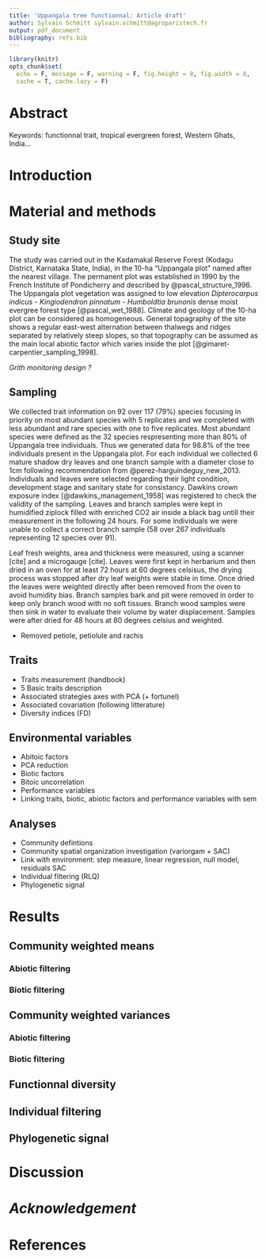 ```yaml
---
title: 'Uppangala tree functionnal: Article draft'
author: Sylvain Schmitt sylvain.schmitt@agroparistech.fr
output: pdf_document
bibliography: refs.bib
---
```


```r
library(knitr)
opts_chunk$set(
  echo = F, message = F, warning = F, fig.height = 8, fig.width = 8,
  cache = T, cache.lazy = F)
```

# Abstract

Keywords: functionnal trait, tropical evergreen forest, Western Ghats, India...

# Introduction

# Material and methods

## Study site

The study was carried out in the Kadamakal Reserve Forest (Kodagu District, Karnataka State, India), in the 10-ha "Uppangala plot" named after the nearest village. The permanent plot was established in 1990 by the French Institute of Pondicherry and described by @pascal_structure_1996. The Uppangala plot vegetation was assigned to low elevation *Dipterocarpus indicus - Kingiodendron pinnatum - Humboldtia brunonis* dense moist evergree forest type [@pascal_wet_1988]. Climate and geology of the 10-ha plot can be considered as homogeneous. General topagraphy of the site shows a regular east-west alternation between thalwegs and ridges separated by relatively steep slopes, so that topography can be assumed as the main local abiotic factor which varies inside the plot [@gimaret-carpentier_sampling_1998].

*Grith monitoring design ?*

## Sampling

We collected trait information on 92 over 117 (79%) species focusing in priority on most abundant species with 5 replicates and we completed with less abundant and rare species with one to five replicates. Most abundant species were defined as the 32 species respresenting more than 80% of Uppangala tree individuals. Thus we generated data for 98.8% of the tree individuals present in the Uppangala plot. For each individual we collected 6 mature shadow dry leaves and one branch sample with a diameter close to 1cm following recommendation from @perez-harguindeguy_new_2013. Individuals and leaves were selected regarding their light condition, development stage and sanitary state for consistancy. Dawkins crown exposure index [@dawkins_management_1958] was registered to check the validity of the sampling. Leaves and branch samples were kept in humidified ziplock filled with enriched CO2 air inside a black bag untill their measurement in the following 24 hours. For some individuals we were unable to collect a correct branch sample (58 over 267 individuals representing 12 species over 91).

Leaf fresh weights, area and thickness were measured, using a scanner [cite] and a microgauge [cite]. Leaves were first kept in herbarium and then dried in an oven for at least 72 hours at 60 degrees celsisus, the drying process was stopped after dry leaf weights were stable in time. Once dried the leaves were weighted directly after been removed from the oven to avoid humidity bias. Branch samples bark and pit were removed in order to keep only branch wood with no soft tissues. Branch wood samples were then sink in water to evaluate their volume by water displacement. Samples were after dried for 48 hours at 80 degrees celsius and weighted. 

- Removed petiole, petiolule and rachis

## Traits

- Traits measurement (handbook)
- 5 Basic traits description
- Associated strategies axes with PCA (+ fortunel)
- Associated covariation (following litterature)
- Diversity indices (FD)

## Environmental variables

- Abitoic factors
- PCA reduction
- Biotic factors
- Bitoic uncorrelation
- Performance variables
- Linking traits, biotic, abiotic factors and performance variables with sem

## Analyses

- Community defintions
- Community spatial organization investigation (variorgam + SAC)
- Link with environment: step measure, linear regression, null model, residuals SAC
- Individual filtering (RLQ)
- Phylogenetic signal

# Results

## Community weighted means

### Abiotic filtering

### Biotic filtering

## Community weighted variances

### Abiotic filtering

### Biotic filtering

## Functionnal diversity

## Individual filtering

## Phylogenetic signal

# Discussion

# *Acknowledgement*

# References
